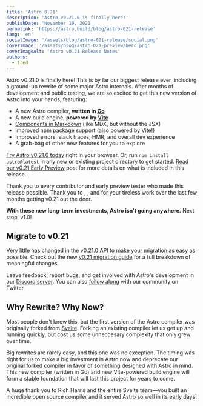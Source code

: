 ```yaml
---
title: 'Astro 0.21'
description: 'Astro v0.21.0 is finally here!'
publishDate: 'November 19, 2021'
permalink: 'https://astro.build/blog/astro-021-release'
lang: 'en'
socialImage: '/assets/blog/astro-021-release/social.png'
coverImage: '/assets/blog/astro-021-preview/hero.png'
coverImageAlt: 'Astro v0.21 Release Notes'
authors: 
  - fred
---
```



Astro v0.21.0 is finally here! This is by far our biggest release ever, including a ground-up rewrite of some major Astro internals. After months of development and public testing, we are so excited to get this new version of Astro into your hands, featuring:

- A new Astro compiler, **written in [Go](https://golang.org/)**
- A new build engine, **powered by [Vite](http://vitejs.dev/)**
- [Components in Markdown](https://docs.astro.build/migration/0.21.0#components-in-markdown) (like MDX, but without the JSX)
- Improved npm package support (also powered by Vite!)
- Improved errors, stack traces, HMR, and overall dev experience
- A grab-bag of other new features for you to explore

[Try Astro v0.21.0 today](https://astro.new) right in your browser. Or, run `npm install astro@latest` in any new or existing project directory to get started. [Read our v0.21 Early Preview](/blog/astro-021-preview) post for more details on what is included in this release.

<p>
  Thank you to every contributor and early preview tester who made this release possible. Thank you to <Mention name="nate" />, <Mention name="matthew" />, and <Mention name="drew" /> for your tireless work over the last few months getting v0.21 out the door.
</p>

**With these new long-term investments, Astro isn't going anywhere.** Next stop, v1.0!

## Migrate to v0.21

Very little has changed in the v0.21.0 API to make your migration as easy as possible. Check out the new [v0.21 migration guide](https://docs.astro.build/migration/0.21.0) for a full breakdown of meaningful changes.

Leave feedback, report bugs, and get involved with Astro's development in our [Discord server](https://astro.build/chat). You can also [follow along](https://twitter.com/astrodotbuild) with our community on Twitter.

## Why Rewrite? Why Now?

Most people don't know this, but the first version of the Astro compiler was originally forked from [Svelte](https://svelte.dev/docs#Compile_time). Forking an existing compiler let us get up and running quickly, but cost us some unneccesary complexity that only grew over time.

Big rewrites are rarely easy, and this one was no exception. The timing was right for us to make a big investment in Astro now and deprecate our original forked compiler in favor of something designed with Astro in mind. This new compiler (written in Go) and new Vite-powered build engine will form a stable foundation that will last this project for years to come.

<Note type="tip">

A huge thank you to Rich Harris and the entire Svelte team&mdash;you built an incredible open source compiler and it served Astro so well in its early days!

</Note>
